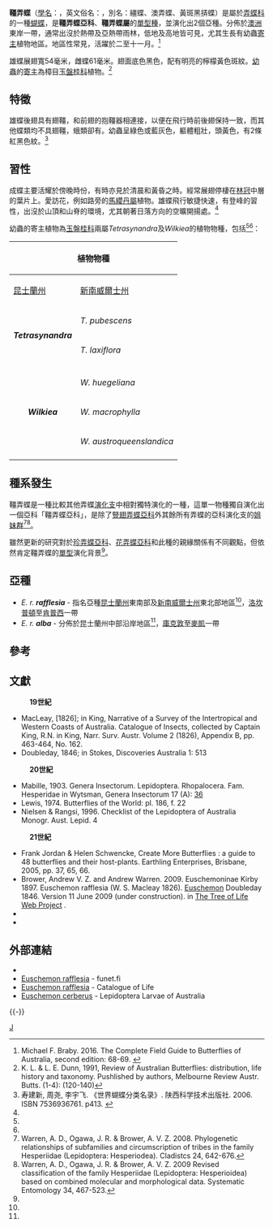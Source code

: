 {{NoteTA|G1=Butterfly}}
{{Speciesbox
| taxon = Euschemon rafflesia
| binomial_authority = (MacLeay, [1826])
| fossil_range = {{fossilrange|43.8|0|earliest=55}}從古近紀[[始新世|始新世]]中期至今<sub><ref name=n2019>Chazot, N., Wahlberg, N., Freitas, A. V. L., Mitter, C., Labandeira, C., Sohn, J. C., ... & Heikkilä, M. (2019). Priors and Posteriors in Bayesian Timing of Divergence Analyses: the Age of Butterflies Revisited. ''Systematic biology.'' https://doi.org/10.1093/sysbio/syz002</ref></sub>
| image = Euschemon rafflesia 102864756.jpg
| image_caption = 展翅形態
| image2 = CSIRO ScienceImage 2476 A Regent Skipper Butterfly Euschemon rafflesia ssp rafflesia Hesperiidae.jpg
| image2_caption = 合翅形態
| status = NE
| status_system = iucn3.1
| grandparent_authority = Kirby, 1897
| parent_authority = Doubleday, 1846
| subdivision_ranks = 亞種
| subdivision = 
* ''E. r. rafflesia''
* ''E. r. alba''
| synonyms = 
* Eushemonidae 韁蝶科
* ''Euschoemon'' Mabille, 1903
* ''Hesperia rafflesia'' <small>MacLeay, [1826]</small>
* ''Euschemon alboornatus'' <small>Olliff, 1891</small>
* ''Euschemon alba'' <small>Mabille, [1903]</small>
* ''Euschemon viridis'' <small>Waterhouse, 1932</small>
}}

'''韁弄蝶'''（[[學名|學名]]：{{lang|la|''Euschemon rafflesia''}}，英文俗名：{{lang|en|Regent Skipper}}，別名：繮蝶、澳弄蝶、黃斑黑挵蝶）是屬於[[弄蝶科|弄蝶科]]的一種[[蝴蝶|蝴蝶]]，是'''韁弄蝶亞科'''、'''韁弄蝶屬'''的[[單型|單型種]]，並演化出2個亞種。分佈於[[澳洲|澳洲]]東岸一帶，通常出沒於熱帶及亞熱帶雨林，低地及高地皆可見，尤其生長有幼蟲[[寄主|寄主]]植物地區。地區性常見，活躍於二至十一月。<ref name=m2016>Michael F. Braby. 2016. The Complete Field Guide to Butterflies of Australia, second edition: 68-69. {{en}}</ref>

雄蝶展翅寬54毫米，雌蝶61毫米。翅面底色黑色，配有明亮的檸檬黃色斑紋。[[幼蟲|幼蟲]]的[[寄主|寄主]]為樟目[[玉盤桂科|玉盤桂科]]植物。<ref name=d1991>K. L. & L. E. Dunn, 1991, Review of Australian Butterflies: distribution, life history and taxonomy. Pushlished by authors, Melbourne Review Austr. Butts. (1-4): (120-140)</ref>

== 特徵 ==
雄蝶後翅具有翅韁，和前翅的抱韁器相連接，以便在飛行時前後翅保持一致，而其他蝶類均不具翅韁，蛾類卻有。幼蟲呈綠色或藍灰色，軀體粗壯，頭黃色，有2條紅黑色紋。<ref>寿建新, 周尧, 李宇飞. 《世界蝴蝶分类名录》. 陕西科学技术出版社. 2006. ISBN 7536936761. p413. {{zh-hans}}</ref>

== 習性 ==
成蝶主要活耀於傍晚時份，有時亦見於清晨和黃昏之時。經常展翅停棲在[[林冠|林冠]]中層的葉片上。愛訪花，例如路旁的[[馬纓丹屬|馬纓丹屬]]植物。雄蝶飛行敏捷快速，有登峰的習性，出沒於山頂和山脊的環境，尤其朝著日落方向的空曠開揚處。<ref name=m2016/>

幼蟲的寄主植物為[[玉盤桂科|玉盤桂科]]兩屬''Tetrasynandra''及''Wilkiea''的植物物種，包括<ref name=m2016/><ref name=d1991/>：
{| class="wikitable"
|-
! rowspan="2" colspan="2" | 植物物種 !! colspan="2" | 取食地區
|-
! [[昆士蘭州|昆士蘭州]] !! [[新南威爾士州|新南威爾士州]]
|-
| rowspan="2" align="center" | '''''Tetrasynandra''''' || ''T. pubescens'' || align="center" | ✓<br><sup>(東北)</sup> || 
|-
| ''T. laxiflora'' || colspan="2" align="center" | ?
|-
|-
| rowspan="3" align="center" | '''''Wilkiea''''' || ''W. huegeliana'' || align="center" | ✓<br><sup>(東南)</sup> || align="center" | ✓<br><sup>(東北)</sup>
|-
| ''W. macrophylla'' ||  rowspan="2" colspan="2" align="center" | ?
|-
| ''W. austroqueenslandica'' 
|-
|}

== 種系發生 ==
韁弄蝶是一種比較其他弄蝶[[演化支|演化支]]中相對獨特演化的一種，這單一物種獨自演化出一個亞科「韁弄蝶亞科」，是除了[[豎翅弄蝶亞科|豎翅弄蝶亞科]]外其餘所有弄蝶的亞科演化支的[[姐妹群|姐妹群]]<ref>Warren, A. D., Ogawa, J. R. & Brower, A. V. Z. 2008. Phylogenetic relationships of subfamilies and circumscription of tribes in the family Hesperiidae (Lepidoptera: Hesperiodea). Cladistcs 24, 642-676.</ref><ref>Warren, A. D., Ogawa, J. R. & Brower, A. V. Z. 2009 Revised classification of the family Hesperiidae (Lepidoptera: Hesperioidea) based on combined molecular and morphological data. Systematic Entomology 34, 467-523.</ref>。

雖然更新的研究對於[[珍弄蝶亞科|珍弄蝶亞科]]、[[花弄蝶亞科|花弄蝶亞科]]和此種的親緣關係有不同觀點，但依然肯定韁弄蝶的[[單型|單型]]演化背景<ref name=n2019/>。
{{clade
|label1=[[弄蝶科|弄蝶科]]
|1={{clade
|1={{clade
|1={{clade
|1= [[豎翅弄蝶亞科|豎翅弄蝶亞科]]
}}
|2={{clade
|1= {{clade|state=dashed
|1= '''韁弄蝶亞科''' —— '''韁弄蝶 ''E. rafflesia'''''
|2={{clade|state=dashed
|1= {{clade|state=dashed
|1= [[珍弄蝶亞科|珍弄蝶亞科]]
}}|2={{clade|state=dashed
|1= {{clade|state=dashed
|1= [[花弄蝶亞科|花弄蝶亞科]]
}}|2={{clade
|1= {{clade
|1= [[鏈弄蝶亞科|鏈弄蝶亞科]]
}}|2={{clade
|1= {{clade
|1= [[梯弄蝶亞科|梯弄蝶亞科]]
}}
|2= {{clade
|1= [[弄蝶亞科|弄蝶亞科]]
}}}}}}}}}}}}}}}}}}}}

== 亞種 ==
* ''E. r. '''rafflesia''''' - 指名亞種[[昆士蘭州|昆士蘭州]]東南部及[[新南威爾士州|新南威爾士州]]東北部地區<ref name=m2016/>，[[洛坎普頓|洛坎普頓]]至[[肯普西|肯普西]]一帶
* ''E. r. '''alba''''' - 分佈於昆士蘭州中部沿岸地區<ref name=m2016/>，[[庫克敦|庫克敦]]至[[麥凱_(昆士蘭州)|麥凱]]一帶

== 參考 ==
{{reflist|2}}

== 文獻 ==
:'''19世紀'''
* MacLeay, [1826]; in King, Narrative of a Survey of the Intertropical and Western Coasts of Australia. Catalogue of Insects, collected by Captain King, R.N. in King, Narr. Surv. Austr. Volume 2 (1826), Appendix B, pp. 463-464, No. 162.
* Doubleday, 1846; in Stokes, Discoveries Australia 1: 513
:'''20世紀'''
* Mabille, 1903. Genera Insectorum. Lepidoptera. Rhopalocera. Fam. Hesperidae in Wytsman, Genera Insectorum 17 (A): [https://archive.org/stream/generainsectorum17wyts#page/36/mode/1up 36]
* Lewis, 1974. Butterflies of the World: pl. 186, f. 22
* Nielsen & Rangsi, 1996. Checklist of the Lepidoptera of Australia Monogr. Aust. Lepid. 4
:'''21世紀'''
* Frank Jordan & Helen Schwencke, Create More Butterflies : a guide to 48 butterflies and their host-plants. Earthling Enterprises, Brisbane, 2005, pp. 37, 65, 66.
* Brower, Andrew V. Z. and Andrew Warren. 2009. Euschemoninae Kirby 1897. Euschemon rafflesia (W. S. Macleay 1826). [http://tolweb.org/Euschemon_rafflesia/95273/2009.06.11 Euschemon] Doubleday 1846. Version 11 June 2009 (under construction).  in [http://tolweb.org/ The Tree of Life Web Project] {{Wayback|url=http://tolweb.org/ |date=20110515100516 }}.
* {{Cite book | author = 呂至堅、陳建仁 | title = 蝴蝶生活史圖鑑 | location = 台灣 | publisher = 晨星出版有限公司 | date = 2014年3月23日 | ISBN = 9789861777849 | language= zh-hant |page = 28}}
* {{Cite book | author = 袁鋒、袁向群、薛國喜 | title = 中國動物誌 昆蟲綱 第五十五卷 鱗翅目 弄蝶科 | location = 中國 北京 | publisher = 科學出版社 | date = 2015 | ISBN = 9787030439147 | language = zh-hans | page = 8-12}}

== 外部連結 ==
* {{Commonscat-inline|Euschemon rafflesia|韁弄蝶}}
* [https://ftp.funet.fi/pub/sci/bio/life/insecta/lepidoptera/ditrysia/hesperioidea/hesperiidae/pyrginae/euschemon/#rafflesia Euschemon rafflesia]{{Dead link|date=2020年6月 |bot=InternetArchiveBot |fix-attempted=yes }} - funet.fi {{en}}
* [http://www.catalogueoflife.org/col/details/species/id/9d8c380c22c509140e2fcf162939370f Euschemon rafflesia] - Catalogue of Life {{en}}
* [http://lepidoptera.butterflyhouse.com.au/hesp/rafflesia.html Euschemon cerberus] - Lepidoptera Larvae of Australia {{en}}
{{Taxonbar|from= Q1796936}}
{{-}}
{{蝴蝶分類}}
[[Category:弄蝶科|J]]